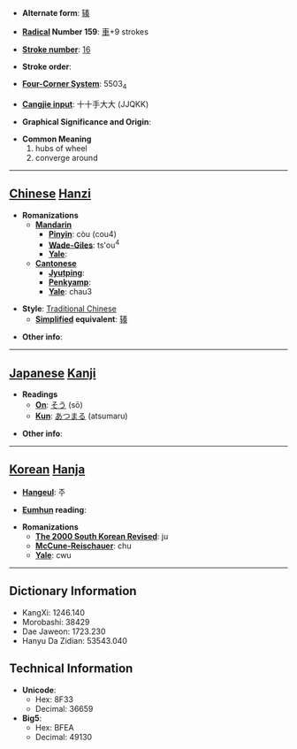 * '''Alternate form''': [[辏]]

* '''[[Wiktionary:Chinese radical index| Radical]] Number 159''': [[Wiktionary:Chinese radical index 車|車]]+9 strokes

* '''[[Wiktionary:Chinese total strokes index|Stroke number]]''': [[Wiktionary:Chinese total strokes index 16|16]]

* '''Stroke order''': 

* '''[[Wiktionary:Chinese four corner index|Four-Corner System]]''': 5503<sub>4</sub>

* '''[[Wiktionary:Chinese Cangjie index|Cangjie input]]''': 十十手大大 (JJQKK)

* '''Graphical Significance and Origin''': 

* '''Common Meaning'''
*#hubs of wheel
*# converge around


----

== [[Chinese]] [[Hanzi]] ==

* '''Romanizations'''
** '''[[Mandarin]]'''
*** '''[[Pinyin]]''': còu (cou4)
*** '''[[Wade-Giles]]''': ts'ou<sup>4</sup>
*** '''[[Yale]]''': 
** '''[[Cantonese]]'''
*** '''[[Jyutping]]''':
*** '''[[Penkyamp]]''': 
*** '''[[Yale]]''': chau3

* '''Style''': [[Traditional Chinese]] 
** '''[[Simplified Chinese|Simplified]] equivalent''': [[辏]]

* '''Other info''': 

----

== [[Japanese]] [[Kanji]] ==

* '''Readings'''
** '''[[On]]''': [[そう]] (sō)
** '''[[Kun]]''': [[あつまる]] (atsumaru)

* '''Other info''':  

----

== [[Korean]] [[Hanja]] ==

* '''[[Hangeul]]''': 주

* '''[[Eumhun]] reading''': 

* '''Romanizations'''
** '''[[The 2000 South Korean Revised Romanization|The 2000 South Korean Revised]]''': ju
** '''[[McCune-Reischauer]]''': chu
** '''[[Yale]]''': cwu

----

== Dictionary Information ==

* KangXi: 1246.140
* Morobashi: 38429
* Dae Jaweon: 1723.230
* Hanyu Da Zidian: 53543.040

== Technical Information ==

* '''Unicode''':
** Hex: 8F33
** Decimal: 36659
* '''Big5''':
** Hex: BFEA
** Decimal: 49130